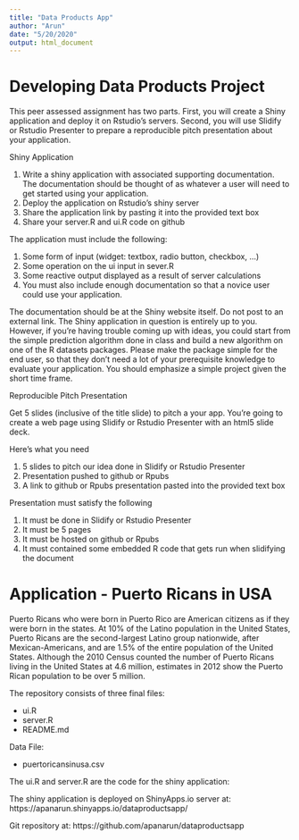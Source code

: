 ---
title: "Data Products App"
author: "Arun"
date: "5/20/2020"
output: html_document
---

# Developing Data Products Project

This peer assessed assignment has two parts. First, you will create a Shiny application and deploy it on Rstudio’s servers. Second, you will use Slidify or Rstudio Presenter to prepare a reproducible pitch presentation about your application.

Shiny Application

1. Write a shiny application with associated supporting documentation. The documentation should be thought of as whatever a user will need to get started using your application.
2. Deploy the application on Rstudio’s shiny server
3. Share the application link by pasting it into the provided text box
4. Share your server.R and ui.R code on github

The application must include the following:

1. Some form of input (widget: textbox, radio button, checkbox, …)
2. Some operation on the ui input in sever.R
3. Some reactive output displayed as a result of server calculations
4. You must also include enough documentation so that a novice user could use your application.

The documentation should be at the Shiny website itself. Do not post to an external link. The Shiny application in question is entirely up to you. However, if you’re having trouble coming up with ideas, you could start from the simple prediction algorithm done in class and build a new algorithm on one of the R datasets packages. Please make the package simple for the end user, so that they don’t need a lot of your prerequisite knowledge to evaluate your application. You should emphasize a simple project given the short time frame.

Reproducible Pitch Presentation

Get 5 slides (inclusive of the title slide) to pitch a your app. You’re going to create a web page using Slidify or Rstudio Presenter with an html5 slide deck.

Here’s what you need

1. 5 slides to pitch our idea done in Slidify or Rstudio Presenter
2. Presentation pushed to github or Rpubs
3. A link to github or Rpubs presentation pasted into the provided text box

Presentation must satisfy the following

1. It must be done in Slidify or Rstudio Presenter
2. It must be 5 pages
3. It must be hosted on github or Rpubs
4. It must contained some embedded R code that gets run when slidifying the document

# Application - Puerto Ricans in USA

Puerto Ricans who were born in Puerto Rico are American citizens as if they were born in the states. At 10% of the Latino population in the United States, Puerto Ricans are the second-largest Latino group nationwide, after Mexican-Americans, and are 1.5% of the entire population of the United States. Although the 2010 Census counted the number of Puerto Ricans living in the United States at 4.6 million, estimates in 2012 show the Puerto Rican population to be over 5 million.

The repository consists of three final files:

- ui.R
- server.R
- README.md

Data File:

- puertoricansinusa.csv

The ui.R and server.R are the code for the shiny application:

The shiny application is deployed on ShinyApps.io server at: https://apanarun.shinyapps.io/dataproductsapp/

Git repository at: https://github.com/apanarun/dataproductsapp
